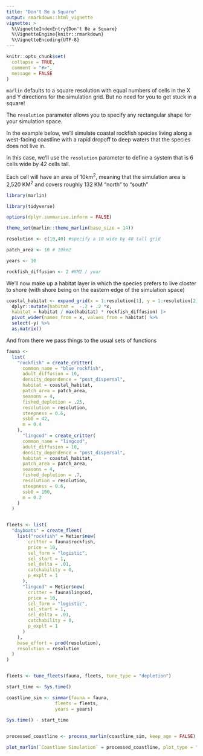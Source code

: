 ```yaml
---
title: "Don't Be a Square"
output: rmarkdown::html_vignette
vignette: >
  %\VignetteIndexEntry{Don't Be a Square}
  %\VignetteEngine{knitr::rmarkdown}
  %\VignetteEncoding{UTF-8}
---
```


```r
knitr::opts_chunk$set(
  collapse = TRUE,
  comment = "#>",
  message = FALSE
)
```

`marlin` defaults to a square resolution with equal numbers of cells in the X and Y directions for the simulation grid. But no need for you to get stuck in a square! 

The `resolution` parameter allows you to specify any rectangular shape for your simulation space. 

In the example below, we'll simulate coastal rockfish species living along a west-facing coastline with a rapid dropoff to deep waters that the species does not live in.

In this case, we'll use the `resolution` parameter to define a system that is 6 cells wide by 42 cells tall.

Each cell will have an area of 10km^2^, meaning that the simulation area is 2,520 KM^2^ and covers roughly 132 KM "north" to "south"

```r
library(marlin)

library(tidyverse)

options(dplyr.summarise.inform = FALSE)

theme_set(marlin::theme_marlin(base_size = 14))

resolution <- c(10,40) #specify a 10 wide by 40 tall grid

patch_area <- 10 # 10km2

years <- 10

rockfish_diffusion <- 2 #KM2 / year
```


We'll now make up a habitat layer in which the species prefers to live closter to shore (with shore being on the eastern edge of the simulation space)

```r
coastal_habitat <- expand_grid(x = 1:resolution[1], y = 1:resolution[2]) %>%
  dplyr::mutate(habitat =  -.2 + .2 *x,
  habitat = habitat / max(habitat) * rockfish_diffusion) |> 
  pivot_wider(names_from = x, values_from = habitat) %>% 
  select(-y) %>% 
  as.matrix()

```

And from there we pass things to the usual sets of functions

```r
fauna <- 
  list(
    "rockfish" = create_critter(
      common_name = "blue rockfish",
      adult_diffusion = 10,
      density_dependence = "post_dispersal",
      habitat = coastal_habitat,
      patch_area = patch_area,
      seasons = 4,
      fished_depletion = .25,
      resolution = resolution,
      steepness = 0.6,
      ssb0 = 42,
      m = 0.4
    ),
      "lingcod" = create_critter(
      common_name = "lingcod",
      adult_diffusion = 10,
      density_dependence = "post_dispersal",
      habitat = coastal_habitat,
      patch_area = patch_area,
      seasons = 4,
      fished_depletion = .7,
      resolution = resolution,
      steepness = 0.6,
      ssb0 = 100,
      m = 0.2
    )
  )


fleets <- list(
  "dayboats" = create_fleet(
    list("rockfish" = Metier$new(
        critter = fauna$rockfish,
        price = 10,
        sel_form = "logistic",
        sel_start = 1,
        sel_delta = .01,
        catchability = 0,
        p_explt = 1
      ),
      "lingcod" = Metier$new(
        critter = fauna$lingcod,
        price = 10,
        sel_form = "logistic",
        sel_start = 1,
        sel_delta = .01,
        catchability = 0,
        p_explt = 1
      )
    ),
    base_effort = prod(resolution),
    resolution = resolution
  )
)


fleets <- tune_fleets(fauna, fleets, tune_type = "depletion") 

start_time <- Sys.time()

coastline_sim <- simmar(fauna = fauna,
                  fleets = fleets,
                  years = years)

Sys.time() - start_time
  

processed_coastline <- process_marlin(coastline_sim, keep_age = FALSE)
```

```r

plot_marlin(`Coastline Simulation` = processed_coastline, plot_type = "space")

```
